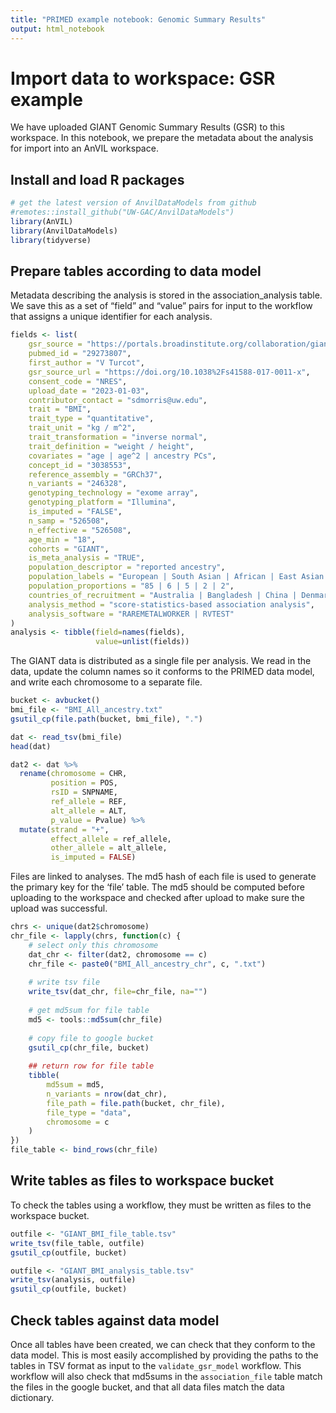```yaml
---
title: "PRIMED example notebook: Genomic Summary Results"
output: html_notebook
---
```


# Import data to workspace: GSR example

We have uploaded GIANT Genomic Summary Results (GSR) to this workspace. In this notebook, we prepare the metadata about the analysis for import into an AnVIL workspace.

## Install and load R packages

```r
# get the latest version of AnvilDataModels from github
#remotes::install_github("UW-GAC/AnvilDataModels")
library(AnVIL)
library(AnvilDataModels)
library(tidyverse)
```

## Prepare tables according to data model

Metadata describing the analysis is stored in the association_analysis table. We save this as a set of "field" and "value" pairs for input to the workflow that assigns a unique identifier for each analysis.

```r
fields <- list(
    gsr_source = "https://portals.broadinstitute.org/collaboration/giant/index.php/GIANT_consortium_data_files",
    pubmed_id = "29273807",
    first_author = "V Turcot",
    gsr_source_url = "https://doi.org/10.1038%2Fs41588-017-0011-x",
    consent_code = "NRES",
    upload_date = "2023-01-03",
    contributor_contact = "sdmorris@uw.edu",
    trait = "BMI",
    trait_type = "quantitative",
    trait_unit = "kg / m^2",
    trait_transformation = "inverse normal",
    trait_definition = "weight / height",
    covariates = "age | age^2 | ancestry PCs",
    concept_id = "3038553",
    reference_assembly = "GRCh37",
    n_variants = "246328",
    genotyping_technology = "exome array",
    genotyping_platform = "Illumina",
    is_imputed = "FALSE",
    n_samp = "526508",
    n_effective = "526508",
    age_min = "18",
    cohorts = "GIANT",
    is_meta_analysis = "TRUE",
    population_descriptor = "reported ancestry",
    population_labels = "European | South Asian | African | East Asian | Hispanic",
    population_proportions = "85 | 6 | 5 | 2 | 2",
    countries_of_recruitment = "Australia | Bangladesh | China | Denmark | Estonia | Finnland | Germany | Greece | Iceland | Ireland | Italy | Netherlands | Norway | Philippines | Sweden | Taiwan | UK | USA",
    analysis_method = "score-statistics-based association analysis",
    analysis_software = "RAREMETALWORKER | RVTEST"
)
analysis <- tibble(field=names(fields),
                   value=unlist(fields))
```


The GIANT data is distributed as a single file per analysis. We read in the data, update the column names so it conforms to the PRIMED data model, and write each chromosome to a separate file.

```r
bucket <- avbucket()
bmi_file <- "BMI_All_ancestry.txt"
gsutil_cp(file.path(bucket, bmi_file), ".")
```

```r
dat <- read_tsv(bmi_file)
head(dat)
```

```r
dat2 <- dat %>%
  rename(chromosome = CHR,
         position = POS,
         rsID = SNPNAME,
         ref_allele = REF,
         alt_allele = ALT,
         p_value = Pvalue) %>%
  mutate(strand = "+",
         effect_allele = ref_allele,
         other_allele = alt_allele,
         is_imputed = FALSE)
```

Files are linked to analyses. The md5 hash of each file is used to generate the primary key for the 'file' table. The md5 should be computed before uploading to the workspace and checked after upload to make sure the upload was successful. 

```r
chrs <- unique(dat2$chromosome)
chr_file <- lapply(chrs, function(c) {
    # select only this chromosome
    dat_chr <- filter(dat2, chromosome == c)
    chr_file <- paste0("BMI_All_ancestry_chr", c, ".txt")
    
    # write tsv file
    write_tsv(dat_chr, file=chr_file, na="")
    
    # get md5sum for file table
    md5 <- tools::md5sum(chr_file)
    
    # copy file to google bucket
    gsutil_cp(chr_file, bucket)
    
    ## return row for file table
    tibble(
        md5sum = md5,
        n_variants = nrow(dat_chr),
        file_path = file.path(bucket, chr_file),
        file_type = "data",
        chromosome = c
    )
})
file_table <- bind_rows(chr_file)
```


## Write tables as files to workspace bucket

To check the tables using a workflow, they must be written as files to the workspace bucket.

```r
outfile <- "GIANT_BMI_file_table.tsv"
write_tsv(file_table, outfile)
gsutil_cp(outfile, bucket)

outfile <- "GIANT_BMI_analysis_table.tsv"
write_tsv(analysis, outfile)
gsutil_cp(outfile, bucket)
```


## Check tables against data model

Once all tables have been created, we can check that they conform to the data model. This is most easily accomplished by providing the paths to the tables in TSV format as input to the `validate_gsr_model` workflow.
This workflow will also check that md5sums in the `association_file` table match the files in the google bucket,
 and that all data files match the data dictionary.
